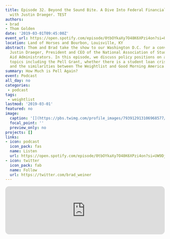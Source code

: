 ```yaml
---
title: Episode 32. Beyond the Sound Bite. A Dive Into Federal Financial Aid Policy
  with Justin Draeger. TEST
authors:
- brad
- Thom Golden
date: '2019-03-01T09:45:00Z'
event_url: https://open.spotify.com/episode/0tbOYkaXy7O48K6XPzi4on?si=UW9DjCpWT5KGVI-6ECiV5g
location: Land of Horses and Bourbon, Louisville, KY
abstract: Thom and Brad take the show to our Washington D.C. for a conversation with
  Justin Draeger, President and CEO of the National Association of Student Financial
  Aid Administrators. In this episode, we discuss policy positions on a variety of
  topics including the Pell Grant, whether there is a student loan crisis, free college,
  and the similarities between The Weightlist and Good Morning America.
summary: How Much is Pell Again?
event: Podcast
all_day: no
categories: 
 - podcast
tags: 
 - weightlist
lastmod: '2019-03-01'
featured: no
image:
  caption: '[](https://pbs.twimg.com/profile_images/793912913106968577/yhQ-L9yo_400x400.jpg)'
  focal_point: ''
  preview_only: no
projects: []
links:
- icon: podcast
  icon_pack: fas
  name: Listen
  url: https://open.spotify.com/episode/0tbOYkaXy7O48K6XPzi4on?si=UW9DjCpWT5KGVI-6ECiV5g
- icon: twitter
  icon_pack: fab
  name: Follow
  url: https://twitter.com/brad_weiner
---
```


<iframe style="border-radius:12px" src="https://open.spotify.com/embed/episode/0tbOYkaXy7O48K6XPzi4on?utm_source=generator" width="100%" height="152" frameBorder="0" allowfullscreen="" allow="autoplay; clipboard-write; encrypted-media; fullscreen; picture-in-picture" loading="lazy"></iframe>